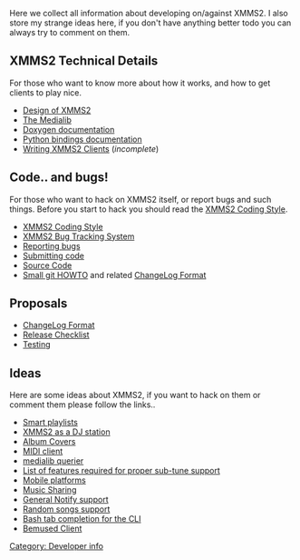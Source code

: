 {{Navbar}}

Here we collect all information about developing on/against XMMS2. I also store my strange ideas here, if you don't have anything better todo you can always try to comment on them.

== XMMS2 Technical Details ==

For those who want to know more about how it works, and how to get clients to play nice.

* [[Design of XMMS2]]
* [[The Medialib]]
* [http://xmms2.xmms.se/doxygen/index.html Doxygen documentation]
* [http://xmms2.xmms.se/epydoc/index.html Python bindings documentation]
* [[Writing XMMS2 Clients]] (''incomplete'')

== Code.. and bugs! ==

For those who want to hack on XMMS2 itself, or report bugs and such things. Before you start to hack you should read the [[XMMS2 Coding Style]].

*[[XMMS2 Coding Style]]
*[http://bugs.xmms2.xmms.se/ XMMS2 Bug Tracking System]
*[[Reporting bugs]]
*[[Submitting code]]
*[[Download_XMMS2|Source Code]]
*[http://git.xmms.se/HOWTO-FOR-XMMS2-DEVELS.txt Small git HOWTO] and related [[ChangeLog Format]]

== Proposals ==
* [[ChangeLog Format]]
* [[Release Checklist]]
* [[Testing]]

== Ideas ==

Here are some ideas about XMMS2, if you want to hack on them or comment them please follow the links..

* [[Smart playlists]]
* [[XMMS2 as a DJ station]]
* [[Album Covers]]
* [[MIDI client]]
* [[medialib querier]]
* [[List of features required for proper sub-tune support]]
* [[Mobile platforms]]
* [[Music Sharing]]
* [[General Notify support]]
* [[Random songs support]]
* [[Bash tab completion for the CLI]]
* [[Bemused Client]]

[[Category: Developer info]]